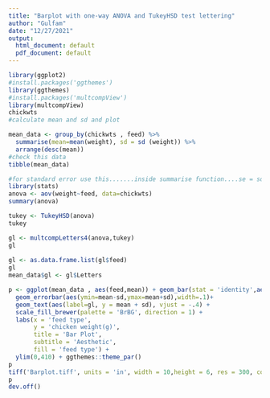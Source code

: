 ---
title: "Barplot with one-way ANOVA and TukeyHSD test lettering"
author: "Gulfam"
date: "12/27/2021"
output:
  html_document: default
  pdf_document: default
---

```{r}
library(ggplot2)
#install.packages('ggthemes')
library(ggthemes)
#install.packages('multcompView')
library(multcompView)
chickwts
#calculate mean and sd and plot

mean_data <- group_by(chickwts , feed) %>% 
  summarise(mean=mean(weight), sd = sd (weight)) %>% 
  arrange(desc(mean))
#check this data
tibble(mean_data)

#for standard error use this.......inside summarise function....se = sd(weight)/sqrt(no. of treatments)
library(stats)
anova <- aov(weight~feed, data=chickwts)
summary(anova) 

tukey <- TukeyHSD(anova)
tukey

gl <- multcompLetters4(anova,tukey)
gl
 
gl <- as.data.frame.list(gl$feed)
gl
mean_data$gl <- gl$Letters

p <- ggplot(mean_data , aes(feed,mean)) + geom_bar(stat = 'identity',aes(fill = feed),show.legend = FALSE,width = .4)+
  geom_errorbar(aes(ymin=mean-sd,ymax=mean+sd),width=.1)+
  geom_text(aes(label=gl, y = mean + sd), vjust = -.4) +
  scale_fill_brewer(palette = 'BrBG', direction = 1) +
  labs(x = 'feed type',
       y = 'chicken weight(g)',
       title = 'Bar Plot',
       subtitle = 'Aesthetic',
       fill = 'feed type') +
  ylim(0,410) + ggthemes::theme_par() 
p
tiff('Barplot.tiff', units = 'in', width = 10,height = 6, res = 300, compression = 'lzw')
p
dev.off()





 

```



